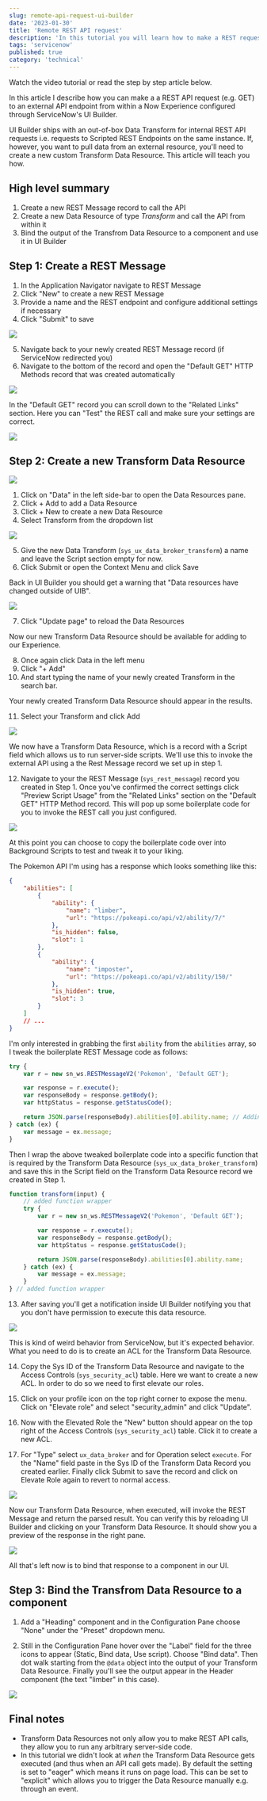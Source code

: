 ```yaml
---
slug: remote-api-request-ui-builder
date: '2023-01-30'
title: 'Remote REST API request'
description: 'In this tutorial you will learn how to make a REST request to a remote API from within UI Builder. This allows you to pull in external data resources into your Now Experience Configurable Workspace.'
tags: 'servicenow'
published: true
category: 'technical'
---
```



<YouTube id="3SgY8E6T7oA" />

Watch the video tutorial or read the step by step article below.

In this article I describe how you can make a a REST API request (e.g. GET) to an external API endpoint from within a Now Experience configured through ServiceNow's UI Builder.

UI Builder ships with an out-of-box Data Transform for internal REST API requests i.e. requests to Scripted REST Endpoints on the same instance. If, however, you want to pull data from an external resource, you'll need to create a new custom Transform Data Resource. This article will teach you how.

## High level summary

1. Create a new REST Message record to call the API
2. Create a new Data Resource of type _Transform_ and call the API from within it
3. Bind the output of the Transfrom Data Resource to a component and use it in UI Builder

## Step 1: Create a REST Message

1. In the Application Navigator navigate to REST Message
2. Click "New" to create a new REST Message
3. Provide a name and the REST endpoint and configure additional settings if necessary
4. Click "Submit" to save

![](/assets/20230130152119.png)

5. Navigate back to your newly created REST Message record (if ServiceNow redirected you)
6. Navigate to the bottom of the record and open the "Default GET" HTTP Methods record that was created automatically

![](/assets/20230130152304.png)

In the "Default GET" record you can scroll down to the "Related Links" section. Here you can "Test" the REST call and make sure your settings are correct.

![](/assets/20230130152532.png)

## Step 2: Create a new Transform Data Resource

![](/assets/20230130144739.png)

1. Click on "Data" in the left side-bar to open the Data Resources pane.
2. Click + Add to add a Data Resource
3. Click + New to create a new Data Resource
4. Select Transform from the dropdown list

![](/assets/20230130145738.png)

5. Give the new Data Transform (`sys_ux_data_broker_transform`) a name and leave the Script section empty for now.
6. Click Submit or open the Context Menu and click Save

Back in UI Builder you should get a warning that "Data resources have changed outside of UIB".

![](/assets/20230130150545.png)

7. Click "Update page" to reload the Data Resources

Now our new Transform Data Resource should be available for adding to our Experience.

8. Once again click Data in the left menu
9. Click "+ Add"
10. And start typing the name of your newly created Transform in the search bar.

Your newly created Transform Data Resource should appear in the results.

11. Select your Transform and click Add

![](/assets/20230130151106.png)

We now have a Transform Data Resource, which is a record with a Script field which allows us to run server-side scripts. We'll use this to invoke the external API using a the Rest Message record we set up in step 1.

12. Navigate to your the REST Message (`sys_rest_message`) record you created in Step 1. Once you've confirmed the correct settings click "Preview Script Usage" from the "Related Links" section on the "Default GET" HTTP Method record. This will pop up some boilerplate code for you to invoke the REST call you just configured.

![](/assets/20230130152609.png)

At this point you can choose to copy the boilerplate code over into Background Scripts to test and tweak it to your liking.

The Pokemon API I'm using has a response which looks something like this:

```json
{
	"abilities": [
		{
			"ability": {
				"name": "limber",
				"url": "https://pokeapi.co/api/v2/ability/7/"
			},
			"is_hidden": false,
			"slot": 1
		},
		{
			"ability": {
				"name": "imposter",
				"url": "https://pokeapi.co/api/v2/ability/150/"
			},
			"is_hidden": true,
			"slot": 3
		}
	]
	// ...
}
```

I'm only interested in grabbing the first `ability` from the `abilities` array, so I tweak the boilerplate REST Message code as follows:

```js
try {
	var r = new sn_ws.RESTMessageV2('Pokemon', 'Default GET');

	var response = r.execute();
	var responseBody = response.getBody();
	var httpStatus = response.getStatusCode();

	return JSON.parse(responseBody).abilities[0].ability.name; // Adding this line
} catch (ex) {
	var message = ex.message;
}
```

Then I wrap the above tweaked boilerplate code into a specific function that is required by the Transform Data Resource (`sys_ux_data_broker_transform`) and save this in the Script field on the Transform Data Resource record we created in Step 1.

```js
function transform(input) {
	// added function wrapper
	try {
		var r = new sn_ws.RESTMessageV2('Pokemon', 'Default GET');

		var response = r.execute();
		var responseBody = response.getBody();
		var httpStatus = response.getStatusCode();

		return JSON.parse(responseBody).abilities[0].ability.name;
	} catch (ex) {
		var message = ex.message;
	}
} // added function wrapper
```

13. After saving you'll get a notification inside UI Builder notifying you that you don't have permission to execute this data resource.

![](/assets/20230205121932.png)

This is kind of weird behavior from ServiceNow, but it's expected behavior. What you need to do is to create an ACL for the Transform Data Resource.

14. Copy the Sys ID of the Transform Data Resource and navigate to the Access Controls (`sys_security_acl`) table. Here we want to create a new ACL. In order to do so we need to first elevate our roles.

15. Click on your profile icon on the top right corner to expose the menu. Click on "Elevate role" and select "security_admin" and click "Update".

16. Now with the Elevated Role the "New" button should appear on the top right of the Access Controls (`sys_security_acl`) table. Click it to create a new ACL.

17. For "Type" select `ux_data_broker` and for Operation select `execute`. For the "Name" field paste in the Sys ID of the Transform Data Record you created earlier. Finally click Submit to save the record and click on Elevate Role again to revert to normal access.

![](/assets/20230205132724.png)

Now our Transform Data Resource, when executed, will invoke the REST Message and return the parsed result. You can verify this by reloading UI Builder and clicking on your Transform Data Resource. It should show you a preview of the response in the right pane.

![](/assets/20230205133342.png)

All that's left now is to bind that response to a component in our UI.

## Step 3: Bind the Transfrom Data Resource to a component

1. Add a "Heading" component and in the Configuration Pane choose "None" under the "Preset" dropdown menu.

2. Still in the Configuration Pane hover over the "Label" field for the three icons to appear (Static, Bind data, Use script). Choose "Bind data". Then dot walk starting from the `@data` object into the output of your Transform Data Resource. Finally you'll see the output appear in the Header component (the text "limber" in this case).

![](/assets/20230205133942.png)

## Final notes

-   Transform Data Resources not only allow you to make REST API calls, they allow you to run any arbitrary server-side code.
-   In this tutorial we didn't look at _when_ the Transform Data Resource gets executed (and thus when an API call gets made). By default the setting is set to "eager" which means it runs on page load. This can be set to "explicit" which allows you to trigger the Data Resource manually e.g. through an event.
